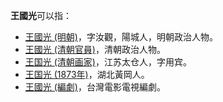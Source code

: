 '''王國光'''可以指：
* [[王國光_(明朝)|王國光 (明朝)]]，字汝觀，陽城人，明朝政治人物。
* [[王國光_(清朝官員)|王國光 (清朝官員)]]，清朝政治人物。
* [[王国光_(清朝画家)|王国光 (清朝画家)]]，江苏太仓人，字用宾。
* [[王国光_(1873年)|王国光 (1873年)]]，湖北黃岡人。
* [[王國光_(編劇)|王國光 (編劇)]]，台灣電影電視編劇。

{{disambig|Cat=三字王姓人名消歧義|guo}}